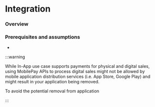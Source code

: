 # Integration

### Overview

### Prerequisites and assumptions

-

:::warning

While In-App use case supports payments for physical and digital sales, using MobilePay APIs to process digital sales might not be allowed by mobile application distribution services (i.e. App Store, Google Play) and might result in your application being removed.

To avoid the potential removal from application

:::
